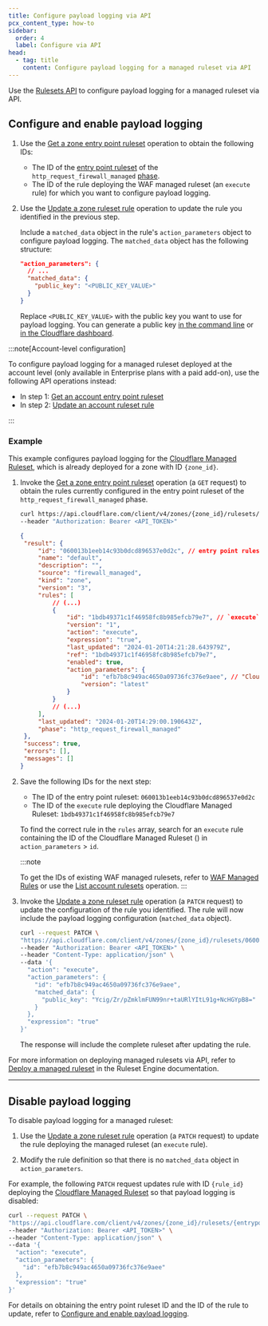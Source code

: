 ```yaml
---
title: Configure payload logging via API
pcx_content_type: how-to
sidebar:
  order: 4
  label: Configure via API
head:
  - tag: title
    content: Configure payload logging for a managed ruleset via API
---
```



Use the [Rulesets API](/ruleset-engine/rulesets-api/) to configure payload logging for a managed ruleset via API.

## Configure and enable payload logging

1. Use the [Get a zone entry point ruleset](/api/resources/rulesets/subresources/phases/methods/get/) operation to obtain the following IDs:

   - The ID of the [entry point ruleset](/ruleset-engine/about/rulesets/#entry-point-ruleset) of the `http_request_firewall_managed` [phase](/ruleset-engine/about/phases/).
   - The ID of the rule deploying the WAF managed ruleset (an `execute` rule) for which you want to configure payload logging.

2. Use the [Update a zone ruleset rule](/api/resources/rulesets/methods/update/) operation to update the rule you identified in the previous step.

   Include a `matched_data` object in the rule's `action_parameters` object to configure payload logging. The `matched_data` object has the following structure:

   ```json null {3-5}
   "action_parameters": {
     // ...
     "matched_data": {
       "public_key": "<PUBLIC_KEY_VALUE>"
     }
   }
   ```

   Replace `<PUBLIC_KEY_VALUE>` with the public key you want to use for payload logging. You can generate a public key [in the command line](/waf/managed-rules/payload-logging/command-line/generate-key-pair/) or [in the Cloudflare dashboard](/waf/managed-rules/payload-logging/configure/).

:::note[Account-level configuration]

To configure payload logging for a managed ruleset deployed at the account level (only available in Enterprise plans with a paid add-on), use the following API operations instead:

- In step 1: [Get an account entry point ruleset](/api/operations/getAccountEntrypointRuleset)
- In step 2: [Update an account ruleset rule](/api/operations/updateAccountRulesetRule)

:::

### Example

This example configures payload logging for the [Cloudflare Managed Ruleset](/waf/managed-rules/reference/cloudflare-managed-ruleset/), which is already deployed for a zone with ID `{zone_id}`.

1. Invoke the [Get a zone entry point ruleset](/api/resources/rulesets/subresources/phases/methods/get/) operation (a `GET` request) to obtain the rules currently configured in the entry point ruleset of the `http_request_firewall_managed` phase.

   ```bash title="Request"
   curl https://api.cloudflare.com/client/v4/zones/{zone_id}/rulesets/phases/http_request_firewall_managed/entrypoint \
   --header "Authorization: Bearer <API_TOKEN>"
   ```

   ```json title="Example response" {3,12,20}
   {
   	"result": {
   		"id": "060013b1eeb14c93b0dcd896537e0d2c", // entry point ruleset ID
   		"name": "default",
   		"description": "",
   		"source": "firewall_managed",
   		"kind": "zone",
   		"version": "3",
   		"rules": [
   			// (...)
   			{
   				"id": "1bdb49371c1f46958fc8b985efcb79e7", // `execute` rule ID
   				"version": "1",
   				"action": "execute",
   				"expression": "true",
   				"last_updated": "2024-01-20T14:21:28.643979Z",
   				"ref": "1bdb49371c1f46958fc8b985efcb79e7",
   				"enabled": true,
   				"action_parameters": {
   					"id": "efb7b8c949ac4650a09736fc376e9aee", // "Cloudflare Managed Ruleset" ID
   					"version": "latest"
   				}
   			}
   			// (...)
   		],
   		"last_updated": "2024-01-20T14:29:00.190643Z",
   		"phase": "http_request_firewall_managed"
   	},
   	"success": true,
   	"errors": [],
   	"messages": []
   }
   ```

2. Save the following IDs for the next step:

   - The ID of the entry point ruleset: `060013b1eeb14c93b0dcd896537e0d2c`
   - The ID of the `execute` rule deploying the Cloudflare Managed Ruleset: `1bdb49371c1f46958fc8b985efcb79e7`

   To find the correct rule in the `rules` array, search for an `execute` rule containing the ID of the Cloudflare Managed Ruleset (<RuleID id="efb7b8c949ac4650a09736fc376e9aee" />) in `action_parameters` > `id`.

   :::note

   To get the IDs of existing WAF managed rulesets, refer to [WAF Managed Rules](/waf/managed-rules/#managed-rulesets) or use the [List account rulesets](/api/operations/listAccountRulesets) operation.
   :::

3. Invoke the [Update a zone ruleset rule](/api/resources/rulesets/methods/update/) operation (a `PATCH` request) to update the configuration of the rule you identified. The rule will now include the payload logging configuration (`matched_data` object).

   ```bash title="Request" {9-11}
   curl --request PATCH \
   "https://api.cloudflare.com/client/v4/zones/{zone_id}/rulesets/060013b1eeb14c93b0dcd896537e0d2c/rules/1bdb49371c1f46958fc8b985efcb79e7" \
   --header "Authorization: Bearer <API_TOKEN>" \
   --header "Content-Type: application/json" \
   --data '{
     "action": "execute",
     "action_parameters": {
       "id": "efb7b8c949ac4650a09736fc376e9aee",
       "matched_data": {
         "public_key": "Ycig/Zr/pZmklmFUN99nr+taURlYItL91g+NcHGYpB8="
       }
     },
     "expression": "true"
   }'
   ```

   The response will include the complete ruleset after updating the rule.

For more information on deploying managed rulesets via API, refer to [Deploy a managed ruleset](/ruleset-engine/managed-rulesets/deploy-managed-ruleset/) in the Ruleset Engine documentation.

---

## Disable payload logging

To disable payload logging for a managed ruleset:

1. Use the [Update a zone ruleset rule](/api/resources/rulesets/methods/update/) operation (a `PATCH` request) to update the rule deploying the managed ruleset (an `execute` rule).

2. Modify the rule definition so that there is no `matched_data` object in `action_parameters`.

For example, the following `PATCH` request updates rule with ID `{rule_id}` deploying the [Cloudflare Managed Ruleset](/waf/managed-rules/reference/cloudflare-managed-ruleset/) so that payload logging is disabled:

```bash
curl --request PATCH \
"https://api.cloudflare.com/client/v4/zones/{zone_id}/rulesets/{entrypoint_ruleset_id}/rules/{rule_id}" \
--header "Authorization: Bearer <API_TOKEN>" \
--header "Content-Type: application/json" \
--data '{
  "action": "execute",
  "action_parameters": {
    "id": "efb7b8c949ac4650a09736fc376e9aee"
  },
  "expression": "true"
}'
```

For details on obtaining the entry point ruleset ID and the ID of the rule to update, refer to [Configure and enable payload logging](/waf/managed-rules/payload-logging/configure-api/#configure-and-enable-payload-logging).
